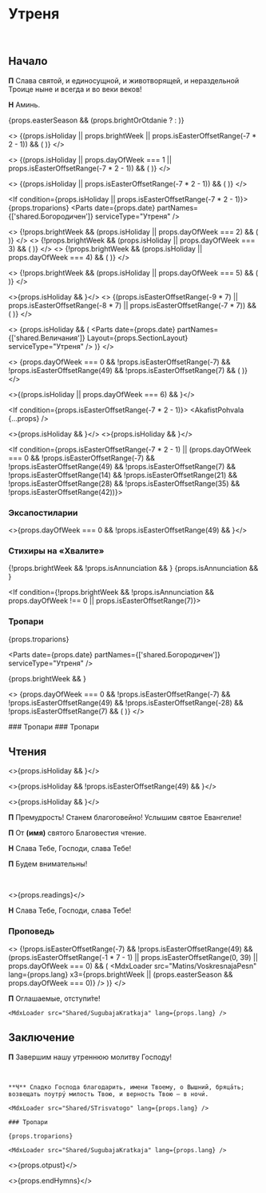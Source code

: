 

<span id="nachalo" />

# Утреня

<br />

## Начало

**П** Слава святой, и единосущной, и животворящей, и нераздельной Троице ныне и всегда и во веки веков!

**Н** Аминь.

{props.easterSeason && (props.brightOrOtdanie ? <MdxLoader src="Shared/DaVosstanetBog" /> : <MdxLoader src="Shared/EasterTroparion3x" />)}

<>
    {(props.isHoliday || props.brightWeek || props.isEasterOffsetRange(-7 * 2 - 1)) && (
        <MdxLoader src="Matins/VelikayaEktenia" lang={props.lang} />
    )}
</>

<>
    {(props.isHoliday || props.dayOfWeek === 1 || props.isEasterOffsetRange(-7 * 2 - 1)) && (
        <MdxLoader src="Matins/Prayer1" lang={props.lang} />
    )}
</>

<>
    {(props.isHoliday || props.isEasterOffsetRange(-7 * 2 - 1)) && (
        <MdxLoader src="Matins/BogGospod" lang={props.lang} />
    )}
</>

<If condition={props.isHoliday || props.isEasterOffsetRange(-7 * 2 - 1)}>
    {props.troparions}
    <Parts date={props.date} partNames={['shared.Богородичен']} serviceType="Утреня" />
    <MdxLoader src="Shared/SnovaSnova" lang={props.lang} />
</If>

<>
    {!props.brightWeek && (props.isHoliday || props.dayOfWeek === 2) && (
        <MdxLoader src="Matins/Prayer2" lang={props.lang} />
    )}
</>
<>
    {!props.brightWeek && (props.isHoliday || props.dayOfWeek === 3) && (
        <MdxLoader src="Matins/Prayer3" lang={props.lang} />
    )}
</>
<>
    {!props.brightWeek && (props.isHoliday || props.dayOfWeek === 4) && (
        <MdxLoader src="Matins/Prayer4" lang={props.lang} />
    )}
</>

<If condition={props.isHoliday}>
    <MdxLoader src="Shared/SnovaSnova" lang={props.lang} />
</If>

<>
    {!props.brightWeek && (props.isHoliday || props.dayOfWeek === 5) && (
        <MdxLoader src="Matins/Prayer7" lang={props.lang} />
    )}
</>

<>{props.isHoliday && <MdxLoader src="Matins/Polijeley" lang={props.lang} />}</>
<>
    {(props.isEasterOffsetRange(-9 * 7) || props.isEasterOffsetRange(-8 * 7) || props.isEasterOffsetRange(-7 * 7)) && (
        <MdxLoader src="Matins/Psalm136" lang={props.lang} />
    )}
</>

<>
    {props.isHoliday && (
        <Parts date={props.date} partNames={['shared.Величания']} Layout={props.SectionLayout} serviceType="Утреня" />
    )}
</>

<>
    {props.dayOfWeek === 0 && !props.isEasterOffsetRange(-7) && !props.isEasterOffsetRange(49) && !props.isEasterOffsetRange(7) && (
        <MdxLoader src="Matins/TropsVoskr" lang={props.lang} />
    )}
</>

<If condition={props.isHoliday}>
    <MdxLoader src="Shared/SnovaSnova" lang={props.lang} />
</If>

<>{(props.isHoliday || props.dayOfWeek === 6) && <MdxLoader src="Matins/Prayer8" lang={props.lang} />}</>

<If condition={props.isEasterOffsetRange(-7 * 2 - 1)}>
    <AkafistPohvala {...props} />
</If>

<>{props.isHoliday && <MdxLoader src="Matins/Prayer10" lang={props.lang} />}</>
<>{props.isHoliday && <Psalm50 lang={props.lang} />}</>

<StihiriAfterPsalm50 date={props.date} />

<If condition={props.isEasterOffsetRange(-7 * 2 - 1) || (props.dayOfWeek === 0 && !props.isEasterOffsetRange(-7) && !props.isEasterOffsetRange(49) && !props.isEasterOffsetRange(7) && !props.isEasterOffsetRange(14) && !props.isEasterOffsetRange(21) && !props.isEasterOffsetRange(28) && !props.isEasterOffsetRange(35) && !props.isEasterOffsetRange(42))}>
    <MdxLoader src="Matins/PesnBogoroditsy" lang={props.lang} />
</If>

<If condition={props.isHoliday}>
    <MdxLoader src="Shared/SnovaSnova" lang={props.lang} />
</If>

<MdxLoader src="Matins/Prayer11" lang={props.lang} />

### Эксапостиларии

<>{props.dayOfWeek === 0 && !props.isEasterOffsetRange(49) && <MdxLoader src="Matins/Sviat" lang={props.lang} />}</>
<If condition={!props.isEasterOffsetRange(-7)}>
    <Exapostilari date={props.date} />
</If>

<MdxLoader src="Matins/HvalitniePsalmi" lang={props.lang} />

### Стихиры на «Хвалите»

<StihiriNaHvalite date={props.date} day={props.day} />
{!props.brightWeek && !props.isAnnunciation && <MdxLoader src="Matins/Slavoslovie" lang={props.lang} />}
{props.isAnnunciation && <MdxLoader
    src="Matins/SlavoslovieLent"
    lang={props.lang}
    short={true}
/>}

<If condition={!props.brightWeek && !props.isAnnunciation && props.dayOfWeek !== 0 || props.isEasterOffsetRange(7)}>
  ### Тропари

{props.troparions}

  <Parts
    date={props.date}
    partNames={['shared.Богородичен']}
    serviceType="Утреня"
  />
</If>

{props.brightWeek && <MdxLoader src="Shared/EasterTroparion3x" />}

<>
    {props.dayOfWeek === 0 && !props.isEasterOffsetRange(-7) && !props.isEasterOffsetRange(49) && !props.isEasterOffsetRange(-28) && !props.isEasterOffsetRange(7) && (
        <MdxLoader src="Matins/TropsOtp" lang={props.lang} glas={props.day.glas} />
    )}
</>

<If condition={props.isEasterOffsetRange(-7)}>
  ### Тропари
    
  <MdxLoader src="Shared/TropVhodGospoden" />
    
</If>

<If condition={props.isEasterOffsetRange(49)}>
  ### Тропари
    
  <MdxLoader src="Shared/TropPentecost" />
    
</If>
    
<span id="reading" />

## Чтения

<Stepenny day={props.day} date={props.date} />

<Prokimens day={props.day} date={props.date} />

<>{props.isHoliday && <MdxLoader src="Matins/Prayer9" lang={props.lang} />}</>

<>{props.isHoliday && !props.isEasterOffsetRange(49) && <MdxLoader src="Matins/Prokimen2" lang={props.lang} />}</>

<>{props.isHoliday && <MdxLoader src="Matins/Vstavka" lang={props.lang} />}</>

<If condition={props.containsGospel}>

**П** Премудрость! Станем благоговейно! Услышим святое Евангелие!

**П** От **(имя)** святого Благовестия чтение.

**Н** Слава Тебе, Господи, слава Тебе!

**П** Будем внимательны!

</If>

<br />

<>{props.readings}</>

<If condition={props.containsGospel}>

**Н** Слава Тебе, Господи, слава Тебе!

</If>

### Проповедь

<>
    {!props.isEasterOffsetRange(-7) &&
        !props.isEasterOffsetRange(49) &&
        (props.isEasterOffsetRange(-1 * 7 - 1) || props.isEasterOffsetRange(0, 39) || props.dayOfWeek === 0) && (
            <MdxLoader
                src="Matins/VoskresnajaPesn"
                lang={props.lang}
                x3={props.brightWeek || (props.easterSeason && props.dayOfWeek === 0)}
            />
        )}
</>

<MdxLoader src="Shared/EkteniaOglash" lang={props.lang} />
<MdxLoader src="Matins/PrayerKatekhumens" lang={props.lang} />

**П** Оглашаемые, отступи́те!

<If condition={!props.isAnnunciation}>
    
    <MdxLoader src="Shared/SugubajaKratkaja" lang={props.lang} />

</If>

## Заключение

**П** Завершим нашу утреннюю молитву Господу!

<MdxLoader src="Matins/Prayer12" lang={props.lang} />
<br />
<MdxLoader src="Matins/PrayerGlavopriklonnaja" lang={props.lang} />

<If condition={props.isAnnunciation}>
    
    **Ч** Сладко Господа благодарить, имени Твоему, о Вышний, бряца́ть; возвещать поутру́ милость Твою, и верность Твою – в ночи́.
    
    <MdxLoader src="Shared/STrisvatogo" lang={props.lang} />
    
    ### Тропари
    
    {props.troparions}
    
    <MdxLoader src="Shared/SugubajaKratkaja" lang={props.lang} />

</If>

<>{props.otpust}</>

<>{props.endHymns}</>
